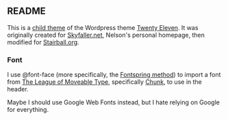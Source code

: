 == README ==
This is a [http://codex.wordpress.org/Child_Themes child theme] of the Wordpress theme [http://theme.wordpress.com/themes/twentyeleven/ Twenty Eleven]. It was originally created for [http://skyfaller.net Skyfaller.net], Nelson's personal homepage, then modified for [http://stairball.org/ Stairball.org]. 

=== Font ===
I use @font-face (more specifically, the [http://www.fontspring.com/blog/the-new-bulletproof-font-face-syntax Fontspring method]) to import a font from [http://www.theleagueofmoveabletype.com/ The League of Moveable Type], specifically [https://www.theleagueofmoveabletype.com/chunk Chunk], to use in the header.

Maybe I should use Google Web Fonts instead, but I hate relying on Google for everything.
